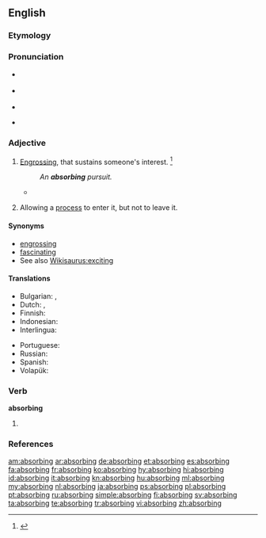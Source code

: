==English==

===Etymology===
{{suffix|absorb|ing|lang=en}}

===Pronunciation===
* {{a|RP}} {{IPA|/əbˈzɔː.bɪŋ/|/əbˈsɔː.bɪŋ/|lang=en}}
* {{a|US}} {{IPA|/æbˈzɔr.bɪŋ/|/æbˈsɔɹ.bɪŋ/|/əbˈzɔr.bɪŋ/|/əbˈsɔɹ.bɪŋ/|lang=en}}
* {{audio|en-us-absorbing.ogg|Audio (US)|lang=en}}

* {{rhymes|ɔː(r)bɪŋ|lang=en}}

===Adjective===
{{en-adj}}

# [[engross|Engrossing]], that sustains someone's interest. {{defdate|First attested in the mid 18<sup>th</sup> century.}}<ref name=SOED>{{R:SOED5|page=9}}</ref>
#: ''An '''absorbing''' pursuit.''
#* {{quote-news|year=2011
|date=October 29
|author=Neil Johnston
|title=Norwich   3 - 3   Blackburn
|work=BBC Sport
|url=http://news.bbc.co.uk/sport2/hi/football/15413656.stm
|page=
|passage=It was a dramatic finish to an '''absorbing''', fast-paced game but Blackburn will be deeply unhappy with referee Anthony Taylor as Nzonzi's handball was harsh.}}
# {{context|statistics|of a [[state]]|lang=en}} Allowing a [[process]] to enter it, but not to leave it.

====Synonyms====
* [[engrossing]]
* [[fascinating]]
* See also [[Wikisaurus:exciting]]

====Translations====
{{trans-top|engrossing}}
* Bulgarian: {{t+|bg|поглъщащ}}, {{t+|bg|увлекателен}}
* Dutch: {{t+|nl|boeiend}}, {{t+|nl|grijpend}}
* Finnish: {{t|fi|mukaansatempaava}}
* Indonesian: {{t+|id|penyerap}}
* Interlingua: {{t|ia|absorbente}}
{{trans-mid}}
* Portuguese: {{t+|pt|absorvente}}
* Russian: {{t+|ru|увлекательный|m}}
* Spanish: {{t+|es|absorbente}}
* Volapük: {{t|vo|änüsugön}}
{{trans-bottom}}
{{trans-top|math: of a state}}
{{trans-mid}}
{{trans-bottom}}

===Verb===
'''absorbing'''

# {{present participle of|absorb}}

===References===
<references/>

[[am:absorbing]]
[[ar:absorbing]]
[[de:absorbing]]
[[et:absorbing]]
[[es:absorbing]]
[[fa:absorbing]]
[[fr:absorbing]]
[[ko:absorbing]]
[[hy:absorbing]]
[[hi:absorbing]]
[[id:absorbing]]
[[it:absorbing]]
[[kn:absorbing]]
[[hu:absorbing]]
[[ml:absorbing]]
[[my:absorbing]]
[[nl:absorbing]]
[[ja:absorbing]]
[[ps:absorbing]]
[[pl:absorbing]]
[[pt:absorbing]]
[[ru:absorbing]]
[[simple:absorbing]]
[[fi:absorbing]]
[[sv:absorbing]]
[[ta:absorbing]]
[[te:absorbing]]
[[tr:absorbing]]
[[vi:absorbing]]
[[zh:absorbing]]